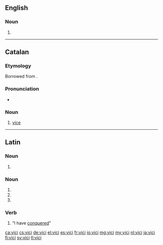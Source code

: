 ==English==

===Noun===
{{head|en|noun plural form}}

# {{plural of|vicus|lang=en}}

----

==Catalan==

===Etymology===
Borrowed from {{etyl|la|ca}} {{term|vitium|lang=la}}.

===Pronunciation===
* {{rhymes|isi|lang=ca}}

===Noun===
{{ca-noun|m}}

# [[vice]] {{gloss|bad habit}}

----

==Latin==

===Noun===
{{la-noun-form|vicī}}

# {{inflection of|vicis||dat|s|lang=la}}

===Noun===
{{la-noun-form|vīcī}}

# {{inflection of|vīcus||nom|p|lang=la}}
# {{inflection of|vīcus||gen|s|lang=la}}
# {{inflection of|vīcus||voc|p|lang=la}}

===Verb===
{{la-verb-form|vīcī}}

# {{inflection of|vincō||1|s|perf|act|indc|lang=la}} “I have [[conquer]]ed”

[[ca:vici]]
[[cs:vici]]
[[de:vici]]
[[el:vici]]
[[es:vici]]
[[fr:vici]]
[[io:vici]]
[[mg:vici]]
[[my:vici]]
[[nl:vici]]
[[ja:vici]]
[[fi:vici]]
[[sv:vici]]
[[tl:vici]]